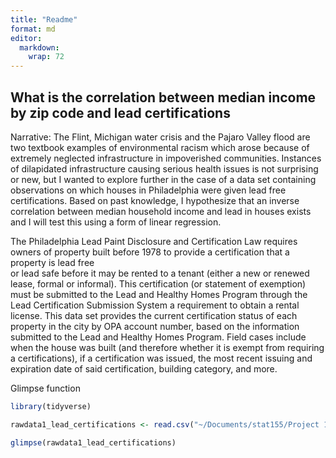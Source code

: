 ```yaml
---
title: "Readme"
format: md
editor: 
  markdown: 
    wrap: 72
---
```


## What is the correlation between median income by zip code and lead certifications

Narrative: The Flint, Michigan water crisis and the Pajaro Valley flood
are two textbook examples of environmental racism which arose because of
extremely neglected infrastructure in impoverished communities.
Instances of dilapidated infrastructure causing serious health issues is
not surprising or new, but I wanted to explore further in the case of a
data set containing observations on which houses in Philadelphia were
given lead free certifications. Based on past knowledge, I hypothesize
that an inverse correlation between median household income and lead in
houses exists and I will test this using a form of linear regression.

The Philadelphia Lead Paint Disclosure and Certification Law requires
owners of property built before 1978 to provide a certification that a
property is lead free\
or lead safe before it may be rented to a tenant (either a new or
renewed lease, formal or informal). This certification (or statement of
exemption) must be submitted to the Lead and Healthy Homes Program
through the Lead Certification Submission System a requirement to obtain
a rental license. This data set provides the current certification
status of each property in the city by OPA account number, based on the
information submitted to the Lead and Healthy Homes Program. Field cases
include when the house was built (and therefore whether it is exempt
from requiring a certifications), if a certification was issued, the
most recent issuing and expiration date of said certification, building
category, and more.

Glimpse function

```r

library(tidyverse)

rawdata1_lead_certifications <- read.csv("~/Documents/stat155/Project 1/data/rawdata1_lead_certifications.csv")

glimpse(rawdata1_lead_certifications)

```
